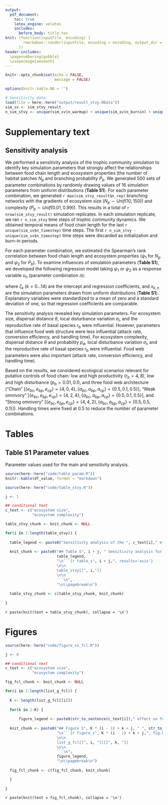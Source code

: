 ```yaml
---
output:
  pdf_document:
    toc: true
    latex_engine: xelatex
    includes:
      before_body: title.tex
knit: (function(inputFile, encoding) {
        rmarkdown::render(inputFile, encoding = encoding, output_dir = "document_output")
      })
header-includes:
  \pagenumbering{gobble}
  \usepackage{amsmath}
---
```


```r

knitr::opts_chunk$set(echo = FALSE,
                      message = FALSE)

options(knitr.kable.NA = '')

# Sensitivity data
load(file = here::here("output/result_stvy.RData"))
sim_sv <- sim_stvy_result
n_sim_stvy <- unique(sim_sv$n_warmup) + unique(sim_sv$n_burnin) + unique(sim_sv$n_timestep)

```

```{=tex}
\newpage
\pagenumbering{arabic}
```
# Supplementary text

## Sensitivity analysis

We performed a sensitivity analysis of the trophic community simulation to identify key simulation parameters that strongly affect the relationships between food chain length and ecosystem properties (the number of habitat patches $N_{p}$ and branching probability $P_{b}$. We generated 500 sets of parameter combinations by randomly drawing values of 16 simulation parameters from uniform distributions (**Table S1**). For each parameter combination, we generated `r max(sim_stvy_result$n_rep)` branching networks with the gradients of ecosystem size ($N_p \sim Unif(10, 150)$) and complexity ($P_b \sim Unif(0.01, 0.99)$). This results in a total of `r nrow(sim_stvy_result)` simulation replicates. In each simulation replicate, we ran `r n_sim_stvy` time steps of trophic community dynamics. We obtained temporal means of food chain length for the last `r unique(sim_sv$n_timestep)` time steps. The first `r n_sim_stvy - unique(sim_sv$n_timestep)` time steps were discarded as initialization and burn-in periods.

For each parameter combination, we estimated the Spearman's rank correlation between food chain length and ecosystem properties ($\psi_1$ for $N_{p}$ and $\psi_2$ for $P_{b}$). To examine influences of simulation parameters (**Table S1**), we developed the following regression model taking $\psi_1$ or $\psi_2$ as a response variable $u_n$ (parameter combination $n$):

```{=tex}
\begin{align}
  u_{n} &\sim Normal(\mu_n, \sigma^2)\\
  \mu_n &= \zeta_0 + \sum_{k}{\zeta_k x_{k, n}}
\end{align}
```
where $\zeta_k~(k = 0...14)$ are the intercept and regression coefficients, and $x_{k,n}$ are the simulation parameters drawn from uniform distributions (**Table S1**). Explanatory variables were standardized to a mean of zero and a standard deviation of one, so that regression coefficients are comparable.

The sensitivity analysis revealed key simulation parameters. For ecosystem size, dispersal distance $\theta$, local disturbance variation $\sigma_{l}$, and the reproductive rate of basal species $r_b$ were influential. However, parameters that influence food web structure were less influential (attack rate, conversion efficiency, and handling time). For ecosystem complexity, dispersal distance $\theta$ and probability $p_d$, local disturbance variation $\sigma_{l}$, and the reproductive rate of basal species $r_b$ were influential. Food web parameters were also important (attack rate, conversion efficiency, and handling time).

Based on the results, we considered ecological scenarios relevant for putative controls of food chain: low and high productivity ($r_b = 4, 8$), low and high disturbance ($p_b = 0.01, 0.1$), and three food web architecture ("Chain" [$\{e_{bc}, e_{bp}, e_{cp}\} = \{4, 0, 4\}, \{a_{bc}, a_{bp}, a_{cp}\} = \{0.5, 0.1, 0.5\}$], "Weak omnivory" [$\{e_{bc}, e_{bp}, e_{cp}\} = \{4, 2, 4\}, \{a_{bc}, a_{bp}, a_{cp}\} = \{0.5, 0.1, 0.5\}$], and "Strong omnivory" [$\{e_{bc}, e_{bp}, e_{cp}\} = \{4, 4, 2\}, \{a_{bc}, a_{bp}, a_{cp}\} = \{0.5, 0.5, 0.1\}$]). Handling times were fixed at $0.5$ to reduce the number of parameter combinations.

\pagebreak

# Tables

## Table S1 Parameter values

Parameter values used for the main and sensitivity analysis.

```r

source(here::here("code/table_param.R"))
knitr::kable(df_value, format = "markdown")

```

\pagebreak

```r

source(here::here("code/table_stvy.R"))

j <- 1

## conditional text
c_text <- c("ecosystem size",
            "ecosystem complexity")

table_stvy_chunk <- knit_chunk <- NULL

for(i in 1:length(table_stvy)) {
  
  table_legend <- paste0("Sensitivity analysis of the ", c_text[i]," effect on food chain length. Parameter estimates of linear regression models are shown. The response variable is the Spearman's rank correlation between food chain length and ", c_text[i],". Response and explanatory variables (i.e., simulation parameters) were standardized (mean = 0, SD = 1) before the analysis.")
  
  knit_chunk <- paste0("## Table S", i + j, " Sensitivity analysis for ", c_text[i]," \n",
                       table_legend,
                       "\n```{r table_s", i + j,", results='asis'}
                       \n\n
                       table_stvy[[", i,"]]
                       \n\n
                       ```\n",
                       "\n\\pagebreak\n")
  
  table_stvy_chunk <- c(table_stvy_chunk, knit_chunk)  
  
}

```

`r paste(knit(text = table_stvy_chunk), collapse = '\n')`

\pagebreak

# Figures

```r

source(here::here("code/figure_si_fcl.R"))

j <- 0

## conditional text
c_text <- c("ecosystem size",
            "ecosystem complexity")

fig_fcl_chunk <- knit_chunk <- NULL

for(i in 1:length(list_g_fcl)) {
  
  K <- length(list_g_fcl[[i]])
  
  for(k in 1:K) {
    
      figure_legend <- paste0(str_to_sentence(c_text[i])," effect on food chain length and occupancies of constituent species. Rows are different response variables, and columns are different simulation scenarios. Lines and shades represent loess curves fitted to the simulated data and associated 95% confidence intervals. In this simulation, the following values of parameters were used: $\\theta$ = ", df_param$theta[k], ", $\\sigma_l$ = ", df_param$sd_disturb_lon[k], ", and $\\sigma_h$ = ", df_param$sd_disturb_source[k], ".")
  
  knit_chunk <- paste0("## Figure S", K * (i - 1) + k + j, " ", str_to_sentence(c_text[i]), " effect on food chain length", " \n",
                       "\n```{r figure_s", K * (i - 1) + k + j,", fig.height = 10, fig.width = 11.5}
                       \n\n
                       list_g_fcl[[", i, "]][[", k, "]]
                       \n\n
                       ```\n",
                       figure_legend,
                       "\n\\pagebreak\n")
  
  fig_fcl_chunk <- c(fig_fcl_chunk, knit_chunk)  

  }
  
}

```

`r paste(knit(text = fig_fcl_chunk), collapse = '\n')`
